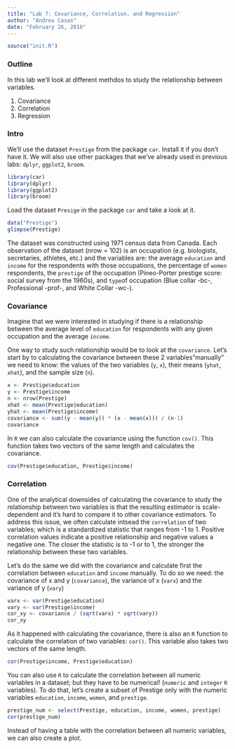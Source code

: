 ```yaml
---
title: "Lab 7: Covariance, Correlation, and Regression"
author: "Andreu Casas"
date: "February 26, 2016"
---
```


```r
source("init.R")
```

### Outline

In this lab we'll look at different methdos to study the relationship between variables. 

1. Covariance
2. Correlation
3. Regression

### Intro

We'll use the dataset `Prestige` from the package `car`. Install it if you don't have it. We will also use other packages that we've already used in previous labs: `dplyr`, `ggplot2`, `broom`.

```r
library(car)
library(dplyr)
library(ggplot2)
library(broom)
```

Load the dataset `Presige` in the package `car` and take a look at it.

```r
data("Prestige")
glimpse(Prestige)
```

The dataset was constructed using 1971 census data from Canada. Each observation of the dataset (nrow = 102) is an occupation (e.g. biologists, secretaries, athletes, etc.) and the variables are: the average `education` and `income` for the respondents with those occupations, the percentage of `women` respondents, the `prestige` of the occupation (Pineo-Porter prestige score: social survey from the 1960s), and `type`of occupation (Blue collar -bc-, Professional -prof-, and White Collar -wc-).

### Covariance

Imagine that we were interested in studying if there is a relationship between the average level of `education` for respondents with any given occupation and the average `income`. 

One way to study such relationship would be to look at the `covariance`. Let's start by to calculating the covariance between these 2 variables"manually" we need to know: the values of the two variables (`y`, `x`), their means (`yhat`, `xhat`), and the sample size (`n`). 

```r
x <- Prestige$education
y <- Prestige$income
n <- nrow(Prestige)
xhat <- mean(Prestige$education)
yhat <- mean(Prestige$income)
covariance <- sum((y - mean(y)) * (x - mean(x))) / (n-1)
covariance
```

In `R` we can also calculate the covariance using the function `cov()`. This function takes two vectors of the same length and calculates the covariance.

```r
cov(Prestige$education, Prestige$income)
```

### Correlation

One of the analytical downsides of calculating the covariance to study the relationship between two variables is that the resulting estimator is scale-dependent and it's hard to compare it to other covariance estimators. To address this issue, we often calculate intsead the `correlation` of two variables; which is a standardized statistic that ranges from -1 to 1. Positive correlation values indicate a positive relationship and negative values a negative one. The closer the statistic is to -1 or to 1, the stronger the relationship between these two variables. 

Let's do the same we did with the covariance and calculate first the correlation between `education` and `income` manually. To do so we need: the covariance of x and y (`covariance`), the variance of x (`varx`) and the variance of y (`vary`)

```r
varx <- var(Prestige$education)
vary <- var(Prestige$income)
cor_xy <- covariance / (sqrt(varx) * sqrt(vary))
cor_xy
```

As it happened with calculating the covariance, there is also an `R` function to calculate the correlation of two variables: `cor()`. This variable also takes two vectors of the same length.

```r
cor(Prestige$income, Prestige$education)
```

You can also use `R` to calculate the correlation between all numeric variables in a dataset; but they have to be numerical! (`numeric` and `integer` `R` variables). To do that, let's create a subset of Prestige only with the numeric variables `education`, `income`, `women`, and `prestige`.

```r
prestige_num <- select(Prestige, education, income, women, prestige)
cor(prestige_num)
```

Instead of having a table with the correlation between all numeric variables, we can also create a plot.


